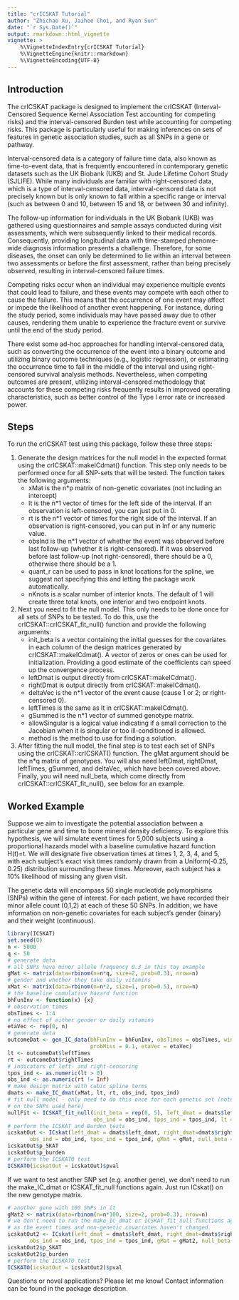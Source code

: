 ```yaml
---
title: "crICSKAT Tutorial"
author: "Zhichao Xu, Jaihee Choi, and Ryan Sun"
date: "`r Sys.Date()`"
output: rmarkdown::html_vignette
vignette: >
    %\VignetteIndexEntry{crICSKAT Tutorial}
    %\VignetteEngine{knitr::rmarkdown}
    %\VignetteEncoding{UTF-8}
---
```


## Introduction 
The crICSKAT package is designed to implement the crICSKAT (Interval-Censored Sequence Kernel Association Test accounting for competing risks) and the interval-censored Burden test while accounting for competing risks. This package is particularly useful for making inferences on sets of features in genetic association studies, such as all SNPs in a gene or pathway.

Interval-censored data is a category of failure time data, also known as time-to-event data, that is frequently encountered in contemporary genetic datasets such as the UK Biobank (UKB) and St. Jude Lifetime Cohort Study (SJLIFE). While many individuals are familiar with right-censored data, which is a type of interval-censored data, interval-censored data is not precisely known but is only known to fall within a specific range or interval (such as between 0 and 10, between 15 and 18, or between 30 and infinity).

The follow-up information for individuals in the UK Biobank (UKB) was gathered using questionnaires and sample assays conducted during visit assessments, which were subsequently linked to their medical records. Consequently, providing longitudinal data with time-stamped phenome-wide diagnosis information presents a challenge. Therefore, for some diseases, the onset can only be determined to lie within an interval between two assessments or before the first assessment, rather than being precisely observed, resulting in interval-censored failure times.

Competing risks occur when an individual may experience multiple events that could lead to failure, and these events may compete with each other to cause the failure. This means that the occurrence of one event may affect or impede the likelihood of another event happening. For instance, during the study period, some individuals may have passed away due to other causes, rendering them unable to experience the fracture event or survive until the end of the study period.

There exist some ad-hoc approaches for handling interval-censored data, such as converting the occurrence of the event into a binary outcome and utilizing binary outcome techniques (e.g., logistic regression), or estimating the occurrence time to fall in the middle of the interval and using right-censored survival analysis methods. Nevertheless, when competing outcomes are present, utilizing interval-censored methodology that accounts for these competing risks frequently results in improved operating characteristics, such as better control of the Type I error rate or increased power.

## Steps

To run the crICSKAT test using this package, follow these three steps:

1. Generate the design matrices for the null model in the expected format using the crICSKAT::makeICdmat() function. This step only needs to be performed once for all SNP-sets that will be tested. The function takes the following arguments:
    - xMat is the n*p matrix of non-genetic covariates (not including an intercept)
    - lt is the n*1 vector of times for the left side of the interval. If an observation is left-censored, you can just put in 0.
    - rt is the n*1 vector of times for the right side of the interval. If an observation is right-censored, you can put in Inf or any numeric value.
    - obsInd is the n*1 vector of whether the event was observed before last follow-up (whether it is right-censored). If it was observed before last follow-up (not right-censored), there should be a 0, otherwise there should be a 1.
    - quant_r can be used to pass in knot locations for the spline, we suggest not specifying this and letting the package work automatically.
    - nKnots is a scalar number of interior knots. The default of 1 will create three total knots, one interior and two endpoint knots.

2. Next you need to fit the null model. This only needs to be done once for all sets of SNPs to be tested. To do this, use the crICSKAT::crICSKAT_fit_null() function and provide the following arguments:
    - init_beta is a vector containing the initial guesses for the covariates in each column of the design matrices generated by crICSKAT::makeICdmat(). A vector of zeros or ones can be used for initialization. Providing a good estimate of the coefficients can speed up the convergence process.
    - leftDmat is output directly from crICSKAT::makeICdmat().
    - rightDmat is output directly from crICSKAT::makeICdmat().
    - deltaVec is the n*1 vector of the event cause (cause 1 or 2; or right-censored 0).
    - leftTimes is the same as lt in crICSKAT::makeICdmat().
    - gSummed is the n*1 vector of summed genotype matrix.
    - allowSingular is a logical value indicating if a small correction to the Jacobian when it is singular or too ill-conditioned is allowed.
    - method is the method to use for finding a solution.

3. After fitting the null model, the final step is to test each set of SNPs using the crICSKAT::crICSKAT() function. The gMat argument should be the n*q matrix of genotypes. You will also need leftDmat, rightDmat, leftTimes, gSummed, and deltaVec, which have been covered above. Finally, you will need null_beta, which come directly from crICSKAT::crICSKAT_fit_null(), see below for an example.

## Worked Example 

Suppose we aim to investigate the potential association between a particular gene and time to bone mineral density deficiency. To explore this hypothesis, we will simulate event times for 5,000 subjects using a proportional hazards model with a baseline cumulative hazard function H(t)=t. We will designate five observation times at times 1, 2, 3, 4, and 5, with each subject's exact visit times randomly drawn from a Uniform(-0.25, 0.25) distribution surrounding these times. Moreover, each subject has a 10% likelihood of missing any given visit.

The genetic data will encompass 50 single nucleotide polymorphisms (SNPs) within the gene of interest. For each patient, we have recorded their minor allele count (0,1,2) at each of these 50 SNPs. In addition, we have information on non-genetic covariates for each subject's gender (binary) and their weight (continuous).

```r
library(ICSKAT)
set.seed(0)
n <- 5000
q <- 50
# generate data
# all SNPs have minor allele frequency 0.3 in this toy example
gMat <- matrix(data=rbinom(n=n*q, size=2, prob=0.3), nrow=n)
# gender and whether they take daily vitamins
xMat <- matrix(data=rbinom(n=n*2, size=1, prob=0.5), nrow=n)
# the baseline cumulative hazard function
bhFunInv <- function(x) {x}
# observation times
obsTimes <- 1:4
# no effect of either gender or daily vitamins
etaVec <- rep(0, n)
# generate data
outcomeDat <- gen_IC_data(bhFunInv = bhFunInv, obsTimes = obsTimes, windowHalf = 0.25,
                          probMiss = 0.1, etaVec = etaVec)
lt <- outcomeDat$leftTimes
rt <- outcomeDat$rightTimes
# indicators of left- and right-censoring
tpos_ind <- as.numeric(lt > 0)
obs_ind <- as.numeric(rt != Inf)
# make design matrix with cubic spline terms
dmats <- make_IC_dmat(xMat, lt, rt, obs_ind, tpos_ind)
# fit null model - only need to do this once for each genetic set (note there is no information
# on the SNPs used here)
nullFit <- ICSKAT_fit_null(init_beta = rep(0, 5), left_dmat = dmats$left_dmat, right_dmat=dmats$right_dmat, 
                           obs_ind = obs_ind, tpos_ind = tpos_ind, lt = lt, rt = rt)
# perform the ICSKAT and Burden tests
icskatOut <- ICskat(left_dmat = dmats$left_dmat, right_dmat=dmats$right_dmat, lt = lt, rt = rt,
       obs_ind = obs_ind, tpos_ind = tpos_ind, gMat = gMat, null_beta = as.numeric(nullFit$beta_fit), Itt = nullFit$Itt)
icskatOut$p_SKAT
icskatOut$p_burden
# perform the ICSKATO test
ICSKATO(icskatOut = icskatOut)$pval
```

If we want to test another SNP set (e.g. another gene), we don't need to run the make_IC_dmat or ICSKAT_fit_null functions again. Just run ICskat() on the new genotype matrix. 

```r
# another gene with 100 SNPs in it
gMat2 <- matrix(data=rbinom(n=n*100, size=2, prob=0.3), nrow=n)
# we don't need to run the make_IC_dmat or ICSKAT_fit_null functions again as long
# as the event times and non-genetic covariates haven't changed.
icskatOut2 <- ICskat(left_dmat = dmats$left_dmat, right_dmat=dmats$right_dmat, lt = lt, rt = rt,
       obs_ind = obs_ind, tpos_ind = tpos_ind, gMat = gMat2, null_beta = as.numeric(nullFit$beta_fit), Itt = nullFit$Itt)
icskatOut2$p_SKAT
icskatOut2$p_burden
# perform the ICSKATO test
ICSKATO(icskatOut = icskatOut2)$pval
```

Questions or novel applications? Please let me know!  Contact information can be found in the package description.



